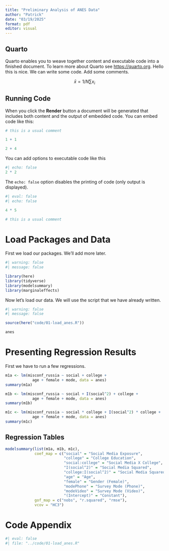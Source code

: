 ---
title: "Preliminary Analysis of ANES Data"
author: "Patrick"
date: "03/19/2025"
format: pdf
editor: visual
---

## Quarto

Quarto enables you to weave together content and executable code into a finished document. To learn more about Quarto see <https://quarto.org>. Hello this is nice. We can write some code. Add some comments.

$$
\bar x = 1/N \sum x_i
$$

## Running Code

When you click the **Render** button a document will be generated that includes both content and the output of embedded code. You can embed code like this:

```{r}
# this is a usual comment

1 + 1

2 + 4
```

You can add options to executable code like this

```{r}
#| echo: false
2 * 2
```

The `echo: false` option disables the printing of code (only output is displayed).

```{r}
#| eval: false
#| echo: false

4 * 5

# this is a usual comment

```

# Load Packages and Data

First we load our packages. We'll add more later.

```{r}
#| warning: false
#| message: false

library(here)
library(tidyverse)
library(modelsummary)
library(marginaleffects)
```

Now let's load our data. We will use the script that we have already written.

```{r}
#| warning: false
#| message: false

source(here("code/01-load_anes.R"))

anes
```

# Presenting Regression Results

First we have to run a few regressions.

```{r}
m1a <- lm(misconf_russia ~ social + college +
            age + female + mode, data = anes)
summary(m1a)

m1b <- lm(misconf_russia ~ social + I(social^2) + college +
            age + female + mode, data = anes)
summary(m1b)

m1c <- lm(misconf_russia ~ social * college + I(social^2) * college +
            age + female + mode, data = anes)
summary(m1c)

```

## Regression Tables

```{r}
modelsummary(list(m1a, m1b, m1c),
             coef_map = c("social" = "Social Media Exposure",
                          "college" = "College Education",
                          "social:college" = "Social Media X College",
                          "I(social^2)" = "Social Media Squared",
                          "college:I(social^2)" = "Social Media Squared X College",
                          "age" = "Age",
                          "female" = "Gender (Female)",
                          "modePhone" = "Survey Mode (Phone)",
                          "modeVideo" = "Survey Mode (Video)",
                          "(Intercept)" = "Constant"),
             gof_map = c("nobs", "r.squared", "rmse"),
             vcov = "HC3")
```

# Code Appendix

```{r}
#| eval: false
#| file: "../code/01-load_anes.R"
```
